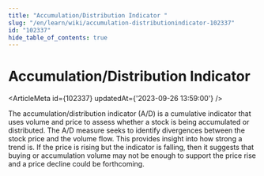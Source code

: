 ```yaml
---
title: "Accumulation/Distribution Indicator "
slug: "/en/learn/wiki/accumulation-distributionindicator-102337"
id: "102337"
hide_table_of_contents: true
---
```



# Accumulation/Distribution Indicator 

<ArticleMeta id={102337} updatedAt={'2023-09-26 13:59:00'} />
<div className='border-solid border-b border-t-0 my-4 border-[var(--ifm-color-gray-300)]' />

The accumulation/distribution indicator (A/D) is a cumulative indicator that uses volume and price to assess whether a stock is being accumulated or distributed. The A/D measure seeks to identify divergences between the stock price and the volume flow. This provides insight into how strong a trend is. If the price is rising but the indicator is falling, then it suggests that buying or accumulation volume may not be enough to support the price rise and a price decline could be forthcoming.
